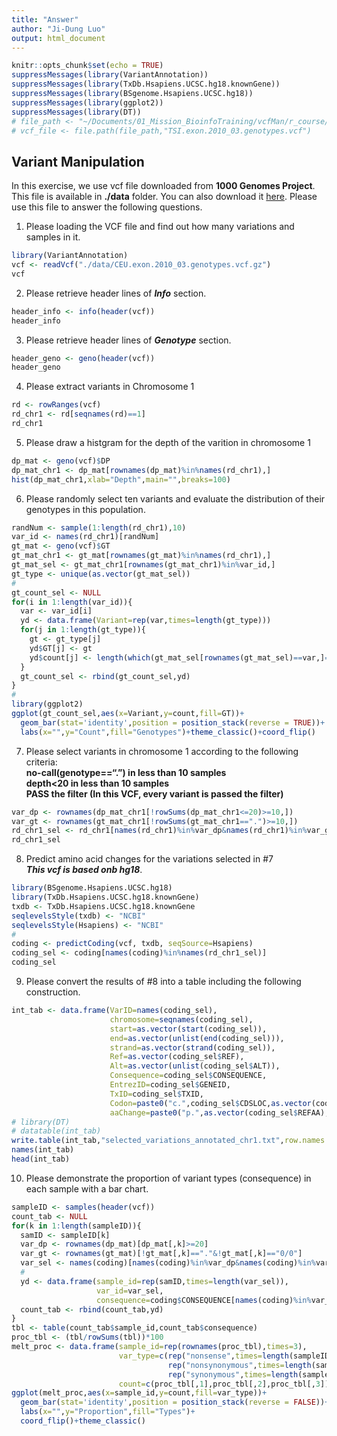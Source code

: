 ```yaml
---
title: "Answer"
author: "Ji-Dung Luo"
output: html_document
---
```


```r
knitr::opts_chunk$set(echo = TRUE)
suppressMessages(library(VariantAnnotation))
suppressMessages(library(TxDb.Hsapiens.UCSC.hg18.knownGene))
suppressMessages(library(BSgenome.Hsapiens.UCSC.hg18))
suppressMessages(library(ggplot2))
suppressMessages(library(DT))
# file_path <- "~/Documents/01_Mission_BioinfoTraining/vcfMan/r_course/data"
# vcf_file <- file.path(file_path,"TSI.exon.2010_03.genotypes.vcf")
```

## Variant Manipulation

In this exercise, we use vcf file downloaded from **1000 Genomes Project**. This file is available in **./data** folder. You can also download it [here](ftp://ftp.1000genomes.ebi.ac.uk/vol1/ftp/pilot_data/release/2010_07/exon/snps/CEU.exon.2010_03.genotypes.vcf.gz). Please use this file to answer the following questions. 

1. Please loading the VCF file and find out how many variations and samples in it.
```r
library(VariantAnnotation)
vcf <- readVcf("./data/CEU.exon.2010_03.genotypes.vcf.gz")
vcf
```

2. Please retrieve header lines of ***Info*** section. 
```r
header_info <- info(header(vcf))
header_info
```

3. Please retrieve header lines of ***Genotype*** section. 
```r
header_geno <- geno(header(vcf))
header_geno
```

4. Please extract variants in Chromosome 1
```r
rd <- rowRanges(vcf)
rd_chr1 <- rd[seqnames(rd)==1]
rd_chr1
```

5. Please draw a histgram for the depth of the varition in chromosome 1
```r
dp_mat <- geno(vcf)$DP
dp_mat_chr1 <- dp_mat[rownames(dp_mat)%in%names(rd_chr1),]
hist(dp_mat_chr1,xlab="Depth",main="",breaks=100)
```

6. Please randomly select ten variants and evaluate the distribution of their genotypes in this population.
```r
randNum <- sample(1:length(rd_chr1),10)
var_id <- names(rd_chr1)[randNum]
gt_mat <- geno(vcf)$GT
gt_mat_chr1 <- gt_mat[rownames(gt_mat)%in%names(rd_chr1),]
gt_mat_sel <- gt_mat_chr1[rownames(gt_mat_chr1)%in%var_id,]
gt_type <- unique(as.vector(gt_mat_sel))
#
gt_count_sel <- NULL
for(i in 1:length(var_id)){
  var <- var_id[i]
  yd <- data.frame(Variant=rep(var,times=length(gt_type)))
  for(j in 1:length(gt_type)){
    gt <- gt_type[j]
    yd$GT[j] <- gt
    yd$count[j] <- length(which(gt_mat_sel[rownames(gt_mat_sel)==var,]==gt))
  }
  gt_count_sel <- rbind(gt_count_sel,yd)
}
#
library(ggplot2)
ggplot(gt_count_sel,aes(x=Variant,y=count,fill=GT))+
  geom_bar(stat='identity',position = position_stack(reverse = TRUE))+
  labs(x="",y="Count",fill="Genotypes")+theme_classic()+coord_flip()
```

7. Please select variants in chromosome 1 according to the following criteria:<br>
  **no-call(genotype==".") in less than 10 samples** <br>
  **depth<20 in less than 10 samples** <br>
  **PASS the filter (In this VCF, every variant is passed the filter)**
```r
var_dp <- rownames(dp_mat_chr1[!rowSums(dp_mat_chr1<=20)>=10,])
var_gt <- rownames(gt_mat_chr1[!rowSums(gt_mat_chr1==".")>=10,])
rd_chr1_sel <- rd_chr1[names(rd_chr1)%in%var_dp&names(rd_chr1)%in%var_gt&rd_chr1$FILTER=="PASS"]
rd_chr1_sel
```

8. Predict amino acid changes for the variations selected in #7<br>
***This vcf is based onb hg18***.
```r
library(BSgenome.Hsapiens.UCSC.hg18)
library(TxDb.Hsapiens.UCSC.hg18.knownGene)
txdb <- TxDb.Hsapiens.UCSC.hg18.knownGene
seqlevelsStyle(txdb) <- "NCBI"
seqlevelsStyle(Hsapiens) <- "NCBI"
#
coding <- predictCoding(vcf, txdb, seqSource=Hsapiens)
coding_sel <- coding[names(coding)%in%names(rd_chr1_sel)]
coding_sel
```

9. Please convert the results of #8 into a table including the following construction.

```r
int_tab <- data.frame(VarID=names(coding_sel),
                      chromosome=seqnames(coding_sel),
                      start=as.vector(start(coding_sel)),
                      end=as.vector(unlist(end(coding_sel))),
                      strand=as.vector(strand(coding_sel)),
                      Ref=as.vector(coding_sel$REF),
                      Alt=as.vector(unlist(coding_sel$ALT)),
                      Consequence=coding_sel$CONSEQUENCE,
                      EntrezID=coding_sel$GENEID,
                      TxID=coding_sel$TXID,
                      Codon=paste0("c.",coding_sel$CDSLOC,as.vector(coding_sel$REF),">",as.vector(unlist(coding_sel$ALT))),
                      aaChange=paste0("p.",as.vector(coding_sel$REFAA),coding_sel$PROTEINLOC,as.vector(unlist(coding_sel$VARAA))))
# library(DT)
# datatable(int_tab)
write.table(int_tab,"selected_variations_annotated_chr1.txt",row.names = FALSE,sep="\t",quote=FALSE)
names(int_tab)
head(int_tab)
```

10. Please demonstrate the proportion of variant types (consequence) in each sample with a bar chart.
```r
sampleID <- samples(header(vcf))
count_tab <- NULL
for(k in 1:length(sampleID)){
  samID <- sampleID[k]
  var_dp <- rownames(dp_mat)[dp_mat[,k]>=20]
  var_gt <- rownames(gt_mat)[!gt_mat[,k]=="."&!gt_mat[,k]=="0/0"]
  var_sel <- names(coding)[names(coding)%in%var_dp&names(coding)%in%var_gt]
  #
  yd <- data.frame(sample_id=rep(samID,times=length(var_sel)),
                   var_id=var_sel,
                   consequence=coding$CONSEQUENCE[names(coding)%in%var_sel])
  count_tab <- rbind(count_tab,yd)
}
tbl <- table(count_tab$sample_id,count_tab$consequence)
proc_tbl <- (tbl/rowSums(tbl))*100
melt_proc <- data.frame(sample_id=rep(rownames(proc_tbl),times=3),
                        var_type=c(rep("nonsense",times=length(sampleID)),
                                   rep("nonsynonymous",times=length(sampleID)),
                                   rep("synonymous",times=length(sampleID))),
                        count=c(proc_tbl[,1],proc_tbl[,2],proc_tbl[,3]))
ggplot(melt_proc,aes(x=sample_id,y=count,fill=var_type))+
  geom_bar(stat='identity',position = position_stack(reverse = FALSE))+
  labs(x="",y="Proportion",fill="Types")+
  coord_flip()+theme_classic()
```